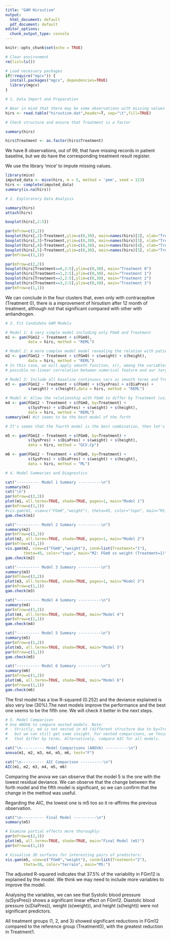 ```yaml
---
title: "GAM Hirsutism"
output:
  html_document: default
  pdf_document: default
editor_options:
  chunk_output_type: console
---
```


```r
knitr::opts_chunk$set(echo = TRUE)
```

```r
# Clear environment
rm(list=ls())

# Load necessary packages
if(!require("mgcv")) {
  install.packages("mgcv", dependencies=TRUE)
  library(mgcv)
}
```

```r
# 1. Data Import and Preparation

# Bear in mind that there may be some observations with missing values (NA)
hirs <- read.table("hirsutism.dat",header=T, sep="\t",fill=TRUE)

# Check structure and ensure that Treatment is a factor

summary(hirs)

hirs$Treatment <- as.factor(hirs$Treatment)
```

We have 8 observations, out of 99, that have missing records in patient baseline, but we do have the corresponding treatment result register.

We use the library 'mice' to impute missing values.

```r
library(mice)
imputed_data <- mice(hirs, m = 5, method = 'pmm', seed = 123)
hirs <- complete(imputed_data)
summary(is.na(hirs))
```


```r
# 2. Exploratory Data Analysis

summary(hirs)
attach(hirs)

boxplot(hirs[,2:5])

par(mfrow=c(2,2))
boxplot(hirs[,2]~Treatment,ylim=c(0,30), main=names(hirs)[2], xlab="Treatment")
boxplot(hirs[,3]~Treatment,ylim=c(0,30), main=names(hirs)[3], xlab="Treatment")
boxplot(hirs[,4]~Treatment,ylim=c(0,30), main=names(hirs)[4], xlab="Treatment")
boxplot(hirs[,5]~Treatment,ylim=c(0,30), main=names(hirs)[5], xlab="Treatment")
par(mfrow=c(1,1))

par(mfrow=c(2,2))
boxplot(hirs[Treatment==0,2:5],ylim=c(0,30), main="Treatment 0")
boxplot(hirs[Treatment==1,2:5],ylim=c(0,30), main="Treatment 1")
boxplot(hirs[Treatment==2,2:5],ylim=c(0,30), main="Treatment 2")
boxplot(hirs[Treatment==3,2:5],ylim=c(0,30), main="Treatment 3")
par(mfrow=c(1,1))

```

We can conclude in the four clusters that, even only with contraceptive (Treatment 0), there is a improvement of hirsutism after 12 month of treatment, although not that significant compared with other with antiandrogen.

```r
# 3. Fit Candidate GAM Models

# Model 1: A very simple model including only FGm0 and Treatment
m1 <- gam(FGm12 ~ Treatment + s(FGm0),
          data = hirs, method = "REML")

# Model 2: A more complex model model revealing the relation with patient physical status
m2 <- gam(FGm12 ~ Treatment + s(FGm0) + s(weight) + s(height),
          data = hirs, method = "REML")
# In this case, we will apply smooth function, s(), among the variables, to capture
# possible no-linear correlation between numerical feature and our target variable.

# Model 3: Include all baseline continuous vars as smooth terms and Treatment as a factor
m3 <- gam(FGm12 ~ Treatment + s(FGm0) + s(SysPres) + s(DiaPres) + 
          s(weight) + s(height),data = hirs, method = "REML")

# Model 4: Allow the relationship with FGm0 to differ by Treatment (using a by-factor smooth) 
m4 <- gam(FGm12 ~ Treatment + s(FGm0, by=Treatment) + 
          s(SysPres) + s(DiaPres) + s(weight) + s(height),
          data = hirs, method = "REML")
summary(m4) #it seems to be the best model of the forth

# It's seems that the fourth model is the best combination, then let's process to change a different method.

m5 <- gam(FGm12 ~ Treatment + s(FGm0, by=Treatment) + 
          s(SysPres) + s(DiaPres) + s(weight) + s(height),
          data = hirs, method = "GCV.Cp")

m6 <- gam(FGm12 ~ Treatment + s(FGm0, by=Treatment) + 
          s(SysPres) + s(DiaPres) + s(weight) + s(height),
          data = hirs, method = "ML")
```


```r
# 4. Model Summaries and Diagnostics

cat("---------- Model 1 Summary ----------\n")
summary(m1)
cat("\n")
par(mfrow=c(2,3))
plot(m1, all.terms=TRUE, shade=TRUE, pages=1, main="Model 1")
par(mfrow=c(1,1))
#vis.gam(m1, view=c("FGm0","weight"), theta=45, color="topo", main="M1: FGm0 vs weight")
gam.check(m1)

cat("---------- Model 2 Summary ----------\n")
summary(m2)
par(mfrow=c(2,3))
plot(m2, all.terms=TRUE, shade=TRUE, pages=1, main="Model 2")
par(mfrow=c(1,1))
vis.gam(m2, view=c("FGm0","weight"), cond=list(Treatment="1"), 
        theta=45, color="topo", main="M2: FGm0 vs weight (Treatment=1)")
gam.check(m2)

cat("---------- Model 3 Summary ----------\n")
summary(m3)
par(mfrow=c(2,2))
plot(m3, all.terms=TRUE, shade=TRUE, pages=1, main="Model 3")
par(mfrow=c(1,1))
gam.check(m3)

cat("---------- Model 4 Summary ----------\n")
summary(m4)
par(mfrow=c(1,2))
plot(m4, all.terms=TRUE, shade=TRUE, main="Model 4")
par(mfrow=c(1,1))
gam.check(m4)

cat("---------- Model 5 Summary ----------\n")
summary(m5)
par(mfrow=c(1,2))
plot(m5, all.terms=TRUE, shade=TRUE, main="Model 5")
par(mfrow=c(1,1))
gam.check(m5)

cat("---------- Model 6 Summary ----------\n")
summary(m6)
par(mfrow=c(1,2))
plot(m6, all.terms=TRUE, shade=TRUE, main="Model 6")
par(mfrow=c(1,1))
gam.check(m6)

```

The first model has a low R-squared (0.252) and the deviance explained is also very low (30%).The next models improve the performance and the best one seems to be the fifth one. We will check it better in the next steps.

```r
# 5. Model Comparison
# Use ANOVA to compare nested models. Note: 
# - Strictly, m4 is not nested in m3 (different structure due to by=Treatment),
#   but we can still get some insight. For nested comparisons, we focus on models
#   that differ by terms. Alternatively, compare AIC for all models.

cat("\n---------- Model Comparisons (ANOVA) ----------\n")
anova(m1, m2, m3, m4, m5, m6, test="F")

cat("\n---------- AIC Comparison ----------\n")
AIC(m1, m2, m3, m4, m5, m6)

```

Comparing the anova we can observe that the model 5 is the one with the lowest residual deviance. We can observe that the change between the forth model and the fifth model is significant, so we can confirm that the change in the method was useful.

Regarding the AIC, the lowest one is m5 too so it re-affirms the previous observation.

```r
cat("\n---------- Final Model ----------\n")
summary(m5)

# Examine partial effects more thoroughly:
par(mfrow=c(2,3))
plot(m5, all.terms=TRUE, shade=TRUE, main="Final Model (m5)")
par(mfrow=c(1,1))

# Visualize 3D surfaces for interesting pairs of predictors:
vis.gam(m5, view=c("FGm0","weight"), cond=list(Treatment="2"), 
        theta=30, color="terrain", main="M5:")
```


The adjusted R-squared indicates that 37.5% of the variability in FGm12 is explained by the model. We think we may need to include more variables to improve the model.

Analysing the variables, we can see that Systolic blood pressure (s(SysPres)) shows a significant linear effect on FGm12. Diastolic blood pressure (s(DiaPres)), weight (s(weight)), and height (s(height)) were not significant predictors.

All treatment groups (1, 2, and 3) showed significant reductions in FGm12 compared to the reference group (Treatment0), with the greatest reduction in Treatment1.
